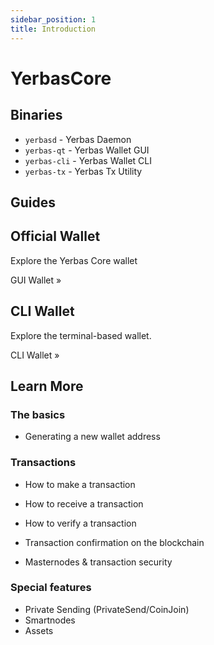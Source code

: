 ```yaml
---
sidebar_position: 1
title: Introduction
---
```



# YerbasCore

## Binaries

- `yerbasd` - Yerbas Daemon
- `yerbas-qt` - Yerbas Wallet GUI
- `yerbas-cli` - Yerbas Wallet CLI
- `yerbas-tx` - Yerbas Tx Utility

## Guides

<div class="row">
  <div class="col">
    <div class="card">
      <div class="card__header">
        <h2>Official Wallet</h2>
      </div>
      <div class="card__body">
        <p>Explore the Yerbas Core wallet</p>
      </div>
      <div class="card__footer">
        <Link
          to="gui-wallet/getting-started"
          className="button button--primary button--block"
        >
          GUI Wallet »
        </Link>
      </div>
    </div>
  </div>
  <div class="col">
    <div class="card">
      <div class="card__header">
        <h2>CLI Wallet</h2>
      </div>
      <div class="card__body">
        <p>Explore the terminal-based wallet.</p>
      </div>
      <div class="card__footer">
        <Link
          to="cli-wallet/getting-started"
          className="button button--primary button--block"
        >
          CLI Wallet »
        </Link>
      </div>
    </div>
  </div>
</div>

## Learn More

### The basics

- Generating a new wallet address

### Transactions

- How to make a transaction
- How to receive a transaction

- How to verify a transaction
- Transaction confirmation on the blockchain
- Masternodes & transaction security

### Special features

- Private Sending (PrivateSend/CoinJoin)
- Smartnodes
- Assets 
